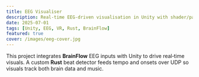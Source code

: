 ```yaml
---
title: EEG Visualiser
description: Real-time EEG-driven visualisation in Unity with shader/particle effects, synced to live audio via Rust beat detection.
date: 2025-07-01
tags: [Unity, EEG, VR, Rust, BrainFlow]
featured: true
cover: /images/eeg-cover.jpg
---
```


This project integrates **BrainFlow** EEG inputs with Unity to drive real‑time visuals. A custom **Rust** beat detector feeds tempo and onsets over UDP so visuals track both brain data and music.
